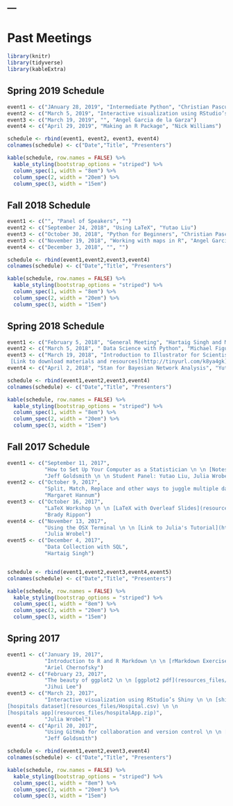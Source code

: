 ---
---

<h1> Past Meetings </h1>

```r
library(knitr)
library(tidyverse)
library(kableExtra)
```

## Spring 2019 Schedule

```r
event1 <- c("JAnuary 28, 2019", "Intermediate Python", "Christian Pascual")
event2 <- c("March 5, 2019", "Interactive visualization using RStudio’s Shiny", "Julia Wrobel")
event3 <- c("March 19, 2019", "", "Angel Garcia de la Garza")
event4 <- c("April 29, 2019", "Making an R Package", "Nick Williams")

schedule <- rbind(event1, event2, event3, event4)
colnames(schedule) <- c("Date","Title", "Presenters")

kable(schedule, row.names = FALSE) %>%
  kable_styling(bootstrap_options = "striped") %>%
  column_spec(1, width = "8em") %>%
  column_spec(2, width = "20em") %>%
  column_spec(3, width = "15em")
```

## Fall 2018 Schedule

```r
event1 <- c("", "Panel of Speakers", "")
event2 <- c("September 24, 2018", "Using LaTeX", "Yutao Liu")
event3 <- c("October 30, 2018", "Python for Beginners", "Christian Pascual")
event3 <- c("November 19, 2018", "Working with maps in R", "Angel Garcia de la Garza")
event4 <- c("December 3, 2018", "", "")

schedule <- rbind(event1,event2,event3,event4)
colnames(schedule) <- c("Date","Title", "Presenters")

kable(schedule, row.names = FALSE) %>%
  kable_styling(bootstrap_options = "striped") %>%
  column_spec(1, width = "8em") %>%
  column_spec(2, width = "20em") %>%
  column_spec(3, width = "15em")
```

## Spring 2018 Schedule

```r
event1 <- c("February 5, 2018", "General Meeting", "Hartaig Singh and Margie Hannum")
event2 <- c("March 5, 2018", " Data Science with Python", "Michael Figueroa (from Columbia Data Science Institute)")
event3 <- c("March 19, 2018", "Introduction to Illustrator for Scientists \n \n
 [Link to download materials and resources](http://tinyurl.com/k8ya4gk)", "Anjile An")
event4 <- c("April 2, 2018", "Stan for Bayesian Network Analysis", "Yutao Liu")

schedule <- rbind(event1,event2,event3,event4)
colnames(schedule) <- c("Date","Title", "Presenters")

kable(schedule, row.names = FALSE) %>%
  kable_styling(bootstrap_options = "striped") %>%
  column_spec(1, width = "8em") %>%
  column_spec(2, width = "20em") %>%
  column_spec(3, width = "15em")
```

## Fall 2017 Schedule

```r
event1 <- c("September 11, 2017", 
            "How to Set Up Your Computer as a Statistician \n \n [Notes from presentation and panel discussion](resources_files/computer_091117.pdf)", 
            "Jeff Goldsmith \n \n Student Panel: Yutao Liu, Julia Wrobel, Karissa Whiting, and Brady Rippon")
event2 <- c("October 9, 2017", 
            "Split, Match, Replace and other ways to juggle multiple data types in R \n \n [Sample Genomic Data](resources_files/Manipulation_Data.zip) \n \n [Data Manipulation Tutorial Code](resources_files/cbcc_100917.R)", 
            "Margaret Hannum")
event3 <- c("October 16, 2017", 
            "LaTeX Workshop \n \n [LaTeX with Overleaf Slides](resources_files/latex_101617.pdf)", 
            "Brady Rippon")
event4 <- c("November 13, 2017", 
            "Using the OSX Terminal \n \n [Link to Julia's Tutorial](http://juliawrobel.com/tutorials/osx_terminal.html)", 
            "Julia Wrobel")
event5 <- c("December 4, 2017", 
            "Data Collection with SQL", 
            "Hartaig Singh")


schedule <- rbind(event1,event2,event3,event4,event5)
colnames(schedule) <- c("Date","Title", "Presenters")

kable(schedule, row.names = FALSE) %>%
  kable_styling(bootstrap_options = "striped") %>%
  column_spec(1, width = "8em") %>%
  column_spec(2, width = "20em") %>%
  column_spec(3, width = "15em")
```

## Spring 2017

```r
event1 <- c("January 19, 2017", 
            "Introduction to R and R Markdown \n \n [rMarkdown Exercise](resources_files/RMD_Exercise.pdf) \n \n [Ariel's rMarkdown Slides](resources_files/RMD_slides.pdf) [Ariel's sample rMarkdown file](resources_files/SampleRMD.rmd)", 
            "Ariel Chernofsky")
event2 <- c("February 23, 2017", 
            "The beauty of ggplot2 \n \n [ggplot2 pdf](resources_files/ggplot2.pdf) \n \n [Jihui's rMarkdown file on ggplot2](resources_files/ggplot2.rmd)", 
            "Jihui Lee")
event3 <- c("March 23, 2017", 
            "Interactive visualization using RStudio’s Shiny \n \n [shiny slides](resources_files/shinySlides.html) \n \n
[hospitals dataset](resources_files/Hospital.csv) \n \n
[hospitals app](resources_files/hospitalApp.zip)", 
            "Julia Wrobel")
event4 <- c("April 20, 2017", 
            "Using GitHub for collaboration and version control \n \n [Jeff's slides](http://p8105.com/git.html)", 
            "Jeff Goldsmith")

schedule <- rbind(event1,event2,event3,event4)
colnames(schedule) <- c("Date","Title", "Presenters")

kable(schedule, row.names = FALSE) %>%
  kable_styling(bootstrap_options = "striped") %>%
  column_spec(1, width = "8em") %>%
  column_spec(2, width = "20em") %>%
  column_spec(3, width = "15em")



```


<p>&nbsp;</p>

